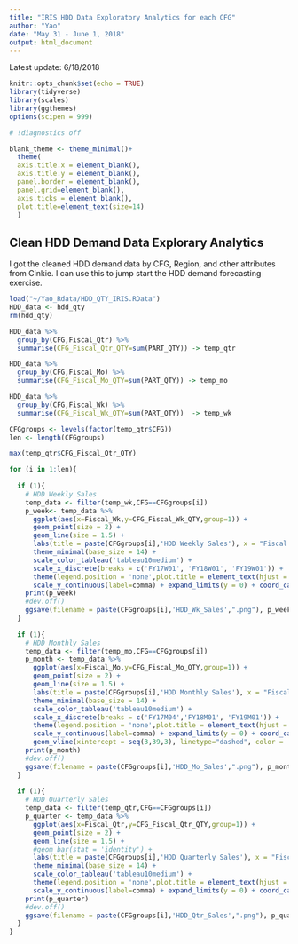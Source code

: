 ```yaml
---
title: "IRIS HDD Data Exploratory Analytics for each CFG"
author: "Yao"
date: "May 31 - June 1, 2018"
output: html_document
---
```


Latest update: 6/18/2018

```r
knitr::opts_chunk$set(echo = TRUE)
library(tidyverse)
library(scales)
library(ggthemes)
options(scipen = 999)

# !diagnostics off

blank_theme <- theme_minimal()+
  theme(
  axis.title.x = element_blank(),
  axis.title.y = element_blank(),
  panel.border = element_blank(),
  panel.grid=element_blank(),
  axis.ticks = element_blank(),
  plot.title=element_text(size=14)
  )

```

## Clean HDD Demand Data Explorary Analytics

I got the cleaned HDD demand data by CFG, Region, and other attributes from Cinkie. I can use this to jump start the HDD demand forecasting exercise.
```r
load("~/Yao_Rdata/HDD_QTY_IRIS.RData")
HDD_data <- hdd_qty
rm(hdd_qty)
```

```r
HDD_data %>% 
  group_by(CFG,Fiscal_Qtr) %>%
  summarise(CFG_Fiscal_Qtr_QTY=sum(PART_QTY)) -> temp_qtr

HDD_data %>% 
  group_by(CFG,Fiscal_Mo) %>%
  summarise(CFG_Fiscal_Mo_QTY=sum(PART_QTY)) -> temp_mo

HDD_data %>% 
  group_by(CFG,Fiscal_Wk) %>%
  summarise(CFG_Fiscal_Wk_QTY=sum(PART_QTY))  -> temp_wk

CFGgroups <- levels(factor(temp_qtr$CFG))
len <- length(CFGgroups)

max(temp_qtr$CFG_Fiscal_Qtr_QTY)

for (i in 1:len){
  
  if (1){
    # HDD Weekly Sales
    temp_data <- filter(temp_wk,CFG==CFGgroups[i])
    p_week<- temp_data %>%
      ggplot(aes(x=Fiscal_Wk,y=CFG_Fiscal_Wk_QTY,group=1)) +
      geom_point(size = 2) +
      geom_line(size = 1.5) +
      labs(title = paste(CFGgroups[i],'HDD Weekly Sales'), x = "Fiscal Week", y = "Part Quantity") + 
      theme_minimal(base_size = 14) + 
      scale_color_tableau('tableau10medium') + 
      scale_x_discrete(breaks = c('FY17W01', 'FY18W01', 'FY19W01')) +
      theme(legend.position = 'none',plot.title = element_text(hjust = 0.5)) +
      scale_y_continuous(label=comma) + expand_limits(y = 0) + coord_cartesian(ylim = c(0,300000))
    print(p_week)
    #dev.off()
    ggsave(filename = paste(CFGgroups[i],'HDD_Wk_Sales',".png"), p_week, width=10)
  }
  
  if (1){
    # HDD Monthly Sales
    temp_data <- filter(temp_mo,CFG==CFGgroups[i])
    p_month <- temp_data %>%
      ggplot(aes(x=Fiscal_Mo,y=CFG_Fiscal_Mo_QTY,group=1)) +
      geom_point(size = 2) +
      geom_line(size = 1.5) +
      labs(title = paste(CFGgroups[i],'HDD Monthly Sales'), x = "Fiscal Month", y = "Part Quantity") + 
      theme_minimal(base_size = 14) + 
      scale_color_tableau('tableau10medium') + 
      scale_x_discrete(breaks = c('FY17M04','FY18M01', 'FY19M01')) +
      theme(legend.position = 'none',plot.title = element_text(hjust = 0.5)) +
      scale_y_continuous(label=comma) + expand_limits(y = 0) + coord_cartesian(ylim = c(0,300000))
      geom_vline(xintercept = seq(3,39,3), linetype="dashed", color = 'gray')
    print(p_month)
    #dev.off()
    ggsave(filename = paste(CFGgroups[i],'HDD_Mo_Sales',".png"), p_month, width=10)
  }
  
  if (1){
    # HDD Quarterly Sales
    temp_data <- filter(temp_qtr,CFG==CFGgroups[i])
    p_quarter <- temp_data %>%
      ggplot(aes(x=Fiscal_Qtr,y=CFG_Fiscal_Qtr_QTY,group=1)) +
      geom_point(size = 2) +
      geom_line(size = 1.5) +
      #geom_bar(stat = 'identity') +
      labs(title = paste(CFGgroups[i],'HDD Quarterly Sales'), x = "Fiscal Quarter", y = "Part Quantity") + 
      theme_minimal(base_size = 14) + 
      scale_color_tableau('tableau10medium') + 
      theme(legend.position = 'none',plot.title = element_text(hjust = 0.5))+
      scale_y_continuous(label=comma) + expand_limits(y = 0) + coord_cartesian(ylim = c(0,300000))
    print(p_quarter)
    #dev.off()
    ggsave(filename = paste(CFGgroups[i],'HDD_Qtr_Sales',".png"), p_quarter, width=10)
  }
}
```

